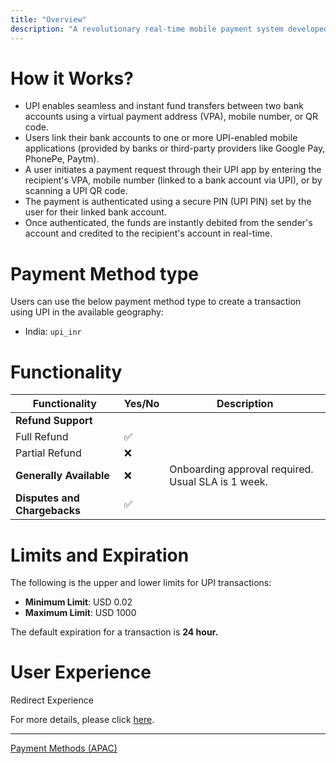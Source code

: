 ```yaml
---
title: "Overview"
description: "A revolutionary real-time mobile payment system developed and managed by the National Payments Corporation of India (NPCI)."
---
```


# How it Works?

* UPI enables seamless and instant fund transfers between two bank accounts using a virtual payment address (VPA), mobile number, or QR code.
* Users link their bank accounts to one or more UPI-enabled mobile applications (provided by banks or third-party providers like Google Pay, PhonePe, Paytm).
* A user initiates a payment request through their UPI app by entering the recipient's VPA, mobile number (linked to a bank account via UPI), or by scanning a UPI QR code.
* The payment is authenticated using a secure PIN (UPI PIN) set by the user for their linked bank account.
* Once authenticated, the funds are instantly debited from the sender's account and credited to the recipient's account in real-time.

# Payment Method type

Users can use the below payment method type to create a transaction using UPI in the available geography:

* India: `upi_inr`

# Functionality

| Functionality                | Yes/No | Description                                        |
| ---------------------------- | ------ | -------------------------------------------------- |
| **Refund Support**           |        |                                                    |
| Full Refund                  | ✅      |                                                    |
| Partial Refund               | ❌      |                                                    |
| **Generally Available**      | ❌      | Onboarding approval required. Usual SLA is 1 week. |
| **Disputes and Chargebacks** | ✅      |                                                    |

# Limits and Expiration

The following is the upper and lower limits for UPI transactions:

* **Minimum Limit**: USD 0.02
* **Maximum Limit**: USD 1000

The default expiration for a transaction is **24 hour.**

# User Experience

Redirect Experience

For more details, please click [here](https://tazapay.com/payment-methods/upi).

***

[Payment Methods (APAC)](/docs/payment-methods-apac)
